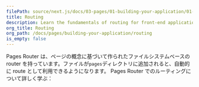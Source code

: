 ```yaml
---
filePath: source/next.js/docs/03-pages/01-building-your-application/01-routing/index.mdx
title: Routing
description: Learn the fundamentals of routing for front-end applications with the Pages Router.
org_title: Routing
org_path: /docs/pages/building-your-application/routing
is_empty: false
---
```


Pages Router は、ページの概念に基づいて作られたファイルシステムベースの router を持っています。ファイルが`pages`ディレクトリに追加されると、自動的に route として利用できるようになります。 Pages Router でのルーティングについて詳しく学ぶ：
